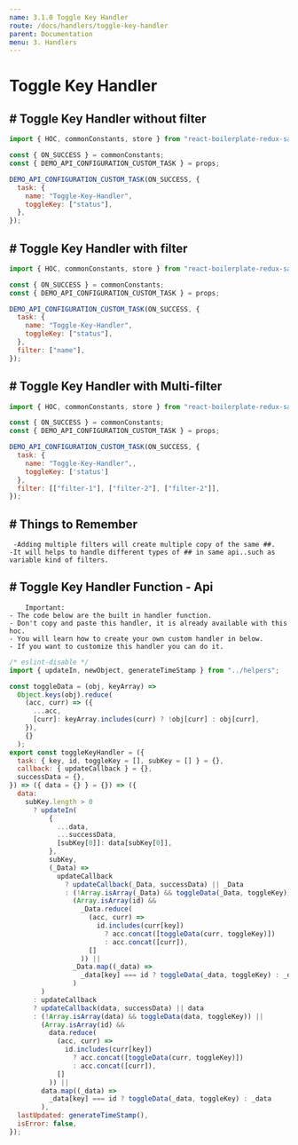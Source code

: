 ```yaml
---
name: 3.1.0 Toggle Key Handler
route: /docs/handlers/toggle-key-handler
parent: Documentation
menu: 3. Handlers
---
```


# Toggle Key Handler

## # Toggle Key Handler without filter

```js
import { HOC, commonConstants, store } from "react-boilerplate-redux-saga-hoc";

const { ON_SUCCESS } = commonConstants;
const { DEMO_API_CONFIGURATION_CUSTOM_TASK } = props;

DEMO_API_CONFIGURATION_CUSTOM_TASK(ON_SUCCESS, {
  task: {
    name: "Toggle-Key-Handler",
    toggleKey: ["status"],
  },
});
```

## # Toggle Key Handler with filter

```js
import { HOC, commonConstants, store } from "react-boilerplate-redux-saga-hoc";

const { ON_SUCCESS } = commonConstants;
const { DEMO_API_CONFIGURATION_CUSTOM_TASK } = props;

DEMO_API_CONFIGURATION_CUSTOM_TASK(ON_SUCCESS, {
  task: {
    name: "Toggle-Key-Handler",
    toggleKey: ["status"],
  },
  filter: ["name"],
});
```

## # Toggle Key Handler with Multi-filter

```javascript {.line-numbers}
import { HOC, commonConstants, store } from "react-boilerplate-redux-saga-hoc";

const { ON_SUCCESS } = commonConstants;
const { DEMO_API_CONFIGURATION_CUSTOM_TASK } = props;

DEMO_API_CONFIGURATION_CUSTOM_TASK(ON_SUCCESS, {
  task: {
    name: "Toggle-Key-Handler",,
    toggleKey: ['status']
  },
  filter: [["filter-1"], ["filter-2"], ["filter-2"]],
});
```

## # Things to Remember

     -Adding multiple filters will create multiple copy of the same ##.
    -It will helps to handle different types of ## in same api..such as variable kind of filters.

## # Toggle Key Handler Function - Api

        Important:
    - The code below are the built in handler function.
    - Don't copy and paste this handler, it is already available with this hoc.
    - You will learn how to create your own custom handler in below.
    - If you want to customize this handler you can do it.

```js
/* eslint-disable */
import { updateIn, newObject, generateTimeStamp } from "../helpers";

const toggleData = (obj, keyArray) =>
  Object.keys(obj).reduce(
    (acc, curr) => ({
      ...acc,
      [curr]: keyArray.includes(curr) ? !obj[curr] : obj[curr],
    }),
    {}
  );
export const toggleKeyHandler = ({
  task: { key, id, toggleKey = [], subKey = [] } = {},
  callback: { updateCallback } = {},
  successData = {},
}) => ({ data = {} } = {}) => ({
  data:
    subKey.length > 0
      ? updateIn(
          {
            ...data,
            ...successData,
            [subKey[0]]: data[subKey[0]],
          },
          subKey,
          (_Data) =>
            updateCallback
              ? updateCallback(_Data, successData) || _Data
              : (!Array.isArray(_Data) && toggleData(_Data, toggleKey)) ||
                (Array.isArray(id) &&
                  _Data.reduce(
                    (acc, curr) =>
                      id.includes(curr[key])
                        ? acc.concat([toggleData(curr, toggleKey)])
                        : acc.concat([curr]),
                    []
                  )) ||
                _Data.map((_data) =>
                  _data[key] === id ? toggleData(_data, toggleKey) : _data
                )
        )
      : updateCallback
      ? updateCallback(data, successData) || data
      : (!Array.isArray(data) && toggleData(data, toggleKey)) ||
        (Array.isArray(id) &&
          data.reduce(
            (acc, curr) =>
              id.includes(curr[key])
                ? acc.concat([toggleData(curr, toggleKey)])
                : acc.concat([curr]),
            []
          )) ||
        data.map((_data) =>
          _data[key] === id ? toggleData(_data, toggleKey) : _data
        ),
  lastUpdated: generateTimeStamp(),
  isError: false,
});
```
